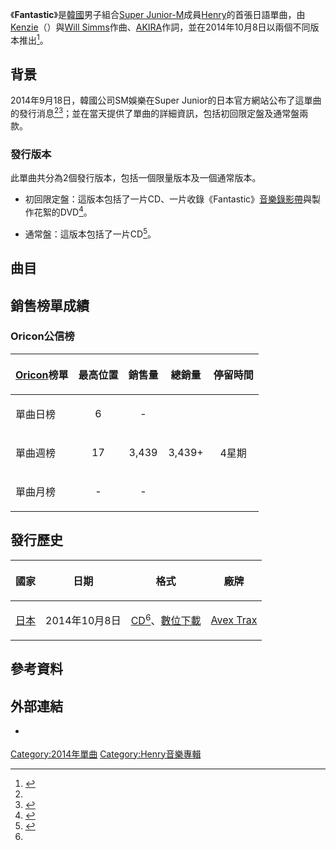 {{Infobox single
|Name          = Fantastic
|Cover         = Henry Fantastic Single.jpg
|Border        = yes
|Caption       = 初回限定盤封面
|Artist        = [[劉憲華|Henry]]
|Album         = 
|Released      = 2014年10月8日<br><small>（見[[#發行歷史|發行歷史]]）</small>
|Format        = [[CD|CD]]、[[數位音樂下載|數位下載]]
|B-side        = Trap（日語版）
|Recorded      = 2014年
|Genre         = [[日語流行音樂|日語流行音樂]]
|Length        = 3:34
|Writer        = [[金妍政|Kenzie]]（{{lang|ko|켄지}}）、[[Will_Simms|Will Simms]]、[[AKIRA_(作詞人)|AKIRA]]
|Producer      = {{link-ja|金英敏|김영민 (1970년)}}（{{lang|ko|김영민}}）、[[千葉龍平|千葉龍平]]
|Label         = [[Avex_Trax|Avex Trax]]
|Chronology    = [[劉憲華|Henry]]日語單曲
|Last single   = -
|This single   = '''Fantastic''' <br>（2014年）
|Next single   = 
}}
《'''Fantastic'''》是[[韓國|韓國]]男子組合[[Super_Junior-M|Super Junior-M]]成員[[劉憲華|Henry]]的首張日語單曲，由[[金妍政|Kenzie]]（{{lang|ko|켄지}}）與[[Will_Simms|Will Simms]]作曲、[[AKIRA_(作詞人)|AKIRA]]作詞，並在2014年10月8日以兩個不同版本推出<ref name=release>{{cite web |url=http://superjunior-jp.net/henry/news/detail.php?id=1014270 |title=“HENRY”日本第1弾SINGLE「Fantastic」2014年10月8日(水)リリース決定！！＜ジャケット写真解禁!!＞ |language=ja |work= |publisher=HENRY(ヘンリー) OFFICIAL WEBSITE |date=2014-09-18 |accessdate=2014-10-11 |archive-url=https://web.archive.org/web/20141016034105/http://superjunior-jp.net/henry/news/detail.php?id=1014270 |archive-date=2014-10-16 |dead-url=yes }}</ref>。

==背景==
2014年9月18日，韓國公司SM娛樂在Super Junior的日本官方網站公布了這單曲的發行消息<ref name=release /><ref>{{cite web|url=http://natalie.mu/music/news/116483|title=http://natalie.mu/music/news/127983|language=ja|work=|publisher=[[Natalie_(website)|Natalie.mu]]|date=2014-10-07|accessdate=2014-10-11|archive-date=2014-10-19|archive-url=https://web.archive.org/web/20141019194134/http://natalie.mu/music/news/116483|dead-url=no}}</ref>；並在當天提供了單曲的詳細資訊，包括初回限定盤及通常盤兩款。

===發行版本===
此單曲共分為2個發行版本，包括一個限量版本及一個通常版本。

*初回限定盤：這版本包括了一片CD、一片收錄《Fantastic》[[音樂錄影帶|音樂錄影帶]]與製作花絮的DVD<ref name=type>{{cite web|url=http://www.amazon.co.jp/Fantastic-CD-DVD-HENRY/dp/B00MI9DGCK|title=Amazon.co.jp： Fantastic (CD+DVD): 音楽|language=ja|work=|publisher=[[Amazon.com|Amazon Japan]]|accessdate=2014-10-11|archive-date=2014-10-17|archive-url=https://web.archive.org/web/20141017213058/http://www.amazon.co.jp/Fantastic-CD-DVD-HENRY/dp/B00MI9DGCK|dead-url=no}}</ref>。

*通常盤：這版本包括了一片CD<ref name=regular>{{cite web|url=http://www.oricon.co.jp/prof/artist/593283/products/music/1093644/1/|title=「Ｆａｎｔａｓｔｉｃ」 ＨＥＮＲＹ［ＳＵＰＥＲ　ＪＵＮＩＯＲ－Ｍ］│オリコン芸能人事典-ORICON STYLE|language=ja|work=|publisher=[[Oricon|Oricon]]|accessdate=2014-10-11|archive-date=2014-10-25|archive-url=https://web.archive.org/web/20141025140100/http://www.oricon.co.jp/prof/artist/593283/products/music/1093644/1/|dead-url=no}}</ref>。

==曲目==
{{tracklist
| font_size       = 80%
| total_length    = 14:17
| headline        = 所有版本<ref name=regular /><ref name=type/>

| extra_column = 韓語版本<br>（諺文及專輯）

| title1          = Fantastic
| note1           = 日語版
| extra1          = Fantastic（《{{link-en|Fantastic (EP)|Fantastic (EP)|Fantastic}}》）
| music1          = [[金妍政|Kenzie]]（{{lang|ko|켄지}}）<br>[[Will_Simms|Will Simms]]
| lyrics1         = [[AKIRA_(作詞人)|AKIRA]]
| arranger1       = Kenzie<br>Will Simms
| length1         = 3:34

| title2          = Trap
| note2           = 日語版
| extra2          = Trap（《{{link-en|Trap (Henry迷你專輯)|Trap (Henry Lau album)|Trap}}》）
| music2          = [[Svante_Halldin|Svante Halldin]]<br>[[Emilh_Tigerlantz|Emilh Tigerlantz]]<br>[[Geraldo_Sandell|Geraldo Sandell]]
| lyrics2         = [[林亞門|林亞門]]
| arranger2       = Svante Halldin<br>Emilh Tigerlantz<br>Geraldo Sandell
| length2         = 3:49

| title3          = Fantastic
| note3           = 純音樂
| music3          = Kenzie<br>Will Simms
| lyrics3         = 
| arranger3       = Kenzie<br>Will Simms
| length3         = 3:34

| title4          = Trap
| note4           = 純音樂
| music4          = Svante Halldin<br>Emilh Tigerlantz<br>Geraldo Sandell
| lyrics4         = 
| arranger4       = Svante Halldin<br>Emilh Tigerlantz<br>Geraldo Sandell
| length4         = 3:49

}}
{{tracklist
| collapsed       = yes
| headline        = DVD - 初回限定盤：<ref name=type /> 
| title1          = Fantastic
| note1           = 日語版）（[[音樂錄影帶|音樂錄影帶]]
| title2          = Fantastic
| note2           = 音樂錄影帶 - 製作特輯
}}

==銷售榜單成績==
===Oricon公信榜===
{| class="wikitable" style="width:500px;"
|-
! style="text-align:center;"|[[Oricon|Oricon]]榜單
! style="text-align:center;"|最高位置
! style="text-align:center;"|銷售量
! style="text-align:center;"|總銷量
! style="text-align:center;"|停留時間
|-
|align="left"|單曲日榜
| style="text-align:center;"| 6
| style="text-align:center;" rowspan="1"| -
| style="text-align:center;" rowspan="3"| 3,439+
| style="text-align:center;" rowspan="3"| 4星期
|-
|align="left"|單曲週榜
| style="text-align:center;"| 17
| style="text-align:center;"| 3,439
|-
|align="left"|單曲月榜
| style="text-align:center;"| -
| style="text-align:center;"| -
|}

==發行歷史==
{| class="wikitable plainrowheaders"
|-
! scope="col"| 國家 !! 日期 !! 格式 !! 廠牌
|-
! scope="row" rowspan="1"| [[日本|日本]]
| 2014年10月8日
| [[CD|CD]]<ref name=regular />、[[數位音樂下載|數位下載]]
| [[Avex_Trax|Avex Trax]]
|}

==參考資料==
{{reflist}}

==外部連結==
* {{Official website|http://superjunior-jp.net/henry/|Henry日本官方網站}} {{Ja icon}}
{{DEFAULTSORT:Fantastic}}
{{Super Junior}}

[[Category:2014年單曲|Category:2014年單曲]]
[[Category:Henry音樂專輯|Category:Henry音樂專輯]]